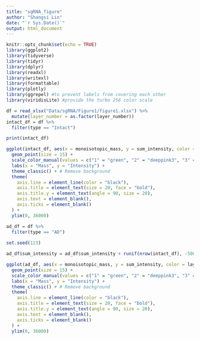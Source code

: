 ```yaml
---
title: "sgRNA_figure"
author: "Shangsi Lin"
date: "`r Sys.Date()`"
output: html_document
---
```


```r
knitr::opts_chunk$set(echo = TRUE)
library(ggplot2)
library(tidyverse)
library(tidyr)
library(dplyr)
library(readxl)
library(writexl)
library(formattable)
library(plotly)
library(ggrepel) #to prevent labels from covering each other
library(viridisLite) #provide the turbo 256 color scale
```

```r
df = read_xlsx("Data/sgRNA/Figure1/figure1.xlsx") %>% 
  mutate(layer_number = as.factor(layer_number))
intact_df = df %>% 
  filter(type == "Intact")

print(intact_df)

ggplot(intact_df, aes(x = monoisotopic_mass, y = sum_intensity, color = layer_number)) +
  geom_point(size = 15) + 
  scale_color_manual(values = c("1" = "green", "2" = "deeppink3", "3" = "tan1")) + # Map colors to layer_number
  labs(x = "Mass", y = "Intensity") + 
  theme_classic() + # Remove background
  theme(
    axis.line = element_line(color = "black"), 
    axis.title = element_text(size = 20, face = "bold"),
    axis.title.y = element_text(angle = 90, size = 20),
    axis.text = element_blank(), 
    axis.ticks = element_blank() 
  ) + 
  ylim(0, 36000)

ad_df = df %>% 
  filter(type == "AD")
         
set.seed(123) 

ad_df$sum_intensity = ad_df$sum_intensity + runif(nrow(intact_df), -5000, 5000)

ggplot(ad_df, aes(x = monoisotopic_mass, y = sum_intensity, color = layer_number)) +
  geom_point(size = 15) + 
  scale_color_manual(values = c("1" = "green", "2" = "deeppink3", "3" = "tan1")) + # Map colors to layer_number
  labs(x = "Mass", y = "Intensity") + 
  theme_classic() + # Remove background
  theme(
    axis.line = element_line(color = "black"), 
    axis.title = element_text(size = 20, face = "bold"),
    axis.title.y = element_text(angle = 90, size = 20),
    axis.text = element_blank(), 
    axis.ticks = element_blank() 
  ) + 
  ylim(0, 36000) 
```

